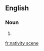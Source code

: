 {{also|Nativity Scene}}
==English==

===Noun===
{{en-noun|head=[[Nativity|nativity]] [[scene]]}}

# {{alternative spelling of|Nativity Scene|lang=en}}

[[fr:nativity scene]]